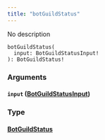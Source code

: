 ```yaml
---
title: "botGuildStatus"
---
```


No description

```
botGuildStatus(
  input: BotGuildStatusInput!
): BotGuildStatus!

```

### Arguments[](#arguments "Direct link to heading")

#### `input` ([BotGuildStatusInput](/developer/graphql-api/references/inputs/bot-guild-status-input))[](#input-botguildstatusinput "Direct link to heading")

### Type[](#type "Direct link to heading")

#### [BotGuildStatus](/developer/graphql-api/references/objects/bot-guild-status)[](#botguildstatus "Direct link to heading")